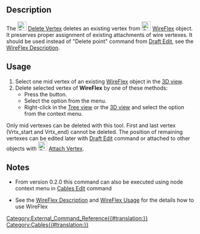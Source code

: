 <languages/>
<translate>

<!--T:1-->
{{Docnav
|[[Cables_AddVertex|AddVertex]]
|[[Cables_AttachVertex|AttachVertex]]
|[[Cables_Workbench|Cables]]
|IconL=Cables_AddVertex.svg
|IconR=Cables_AttachVertex.svg
|IconC=Cables_workbench_icon.svg
}}

<!--T:2-->
{{GuiCommand
|Name=Cables DelVertex
|MenuLocation=Cable Wires → Delete Vertex
|Workbenches=[[Cables_Workbench|Cables]]
|Shortcut={{KEY|W}} {{KEY|D}}
|Version=0.1.0
|SeeAlso=[[Cables_AddVertex|Cables AddVertex]]
}}

==Description== <!--T:3-->

<!--T:4-->
The [[Image:Cables_DelVertex.svg|24px]] [[Cables_DelVertex|Delete Vertex]] deletes an existing vertex from [[Image:Cables_WireFlex.svg|24px]] [[Cables_WireFlex|WireFlex]] object. It preserves proper assignment of existing attachments of wire vertexes. It should be used instead of "Delete point" command from [[Draft_Edit|Draft Edit]], see the [[Cables_WireFlex#Description|WireFlex Description]].

==Usage== <!--T:5-->

<!--T:6-->
# Select one mid vertex of an existing [[Cables_WireFlex|WireFlex]] object in the [[3D_view|3D view]].
# Delete selected vertex of '''WireFlex''' by one of these methods:
#* Press the {{Button|[[Image:Cables_DelVertex.svg|16px]] [[Cables_DelVertex|Delete Vertex]]}} button.
#* Select the {{MenuCommand|Cable Wires → [[Image:Cables_DelVertex.svg|16px]] Delete Vertex}} option from the menu.
#* Right-click in the [[Tree_view|Tree view]] or the [[3D_view|3D view]] and select the {{MenuCommand|Cable Wires → [[Image:Cables_DelVertex.svg|16px]] Delete Vertex}} option from the context menu.

<!--T:7-->
Only mid vertexes can be deleted with this tool. First and last vertex (Vrtx_start and Vrtx_end) cannot be deleted. The position of remaining vertexes can be edited later with [[Draft_Edit|Draft Edit]] command or attached to other objects with [[Image:Cables_AttachVertex.svg|24px]] [[Cables_AttachVertex|Attach Vertex]].

==Notes== <!--T:8-->

* From version 0.2.0 this command can also be executed using node context menu in [[Cables_Edit|Cables Edit]] command
<!--T:9-->
* See the [[Cables_WireFlex#Description|WireFlex Description]] and [[Cables_WireFlex#Usage|WireFlex Usage]] for the details how to use WireFlex


<!--T:10-->
{{Docnav
|[[Cables_AddVertex|AddVertex]]
|[[Cables_AttachVertex|AttachVertex]]
|[[Cables_Workbench|Cables]]
|IconL=Cables_AddVertex.svg
|IconR=Cables_AttachVertex.svg
|IconC=Cables_workbench_icon.svg
}}

</translate>
[[Category:External_Command_Reference{{#translation:}}]]
[[Category:Cables{{#translation:}}]]